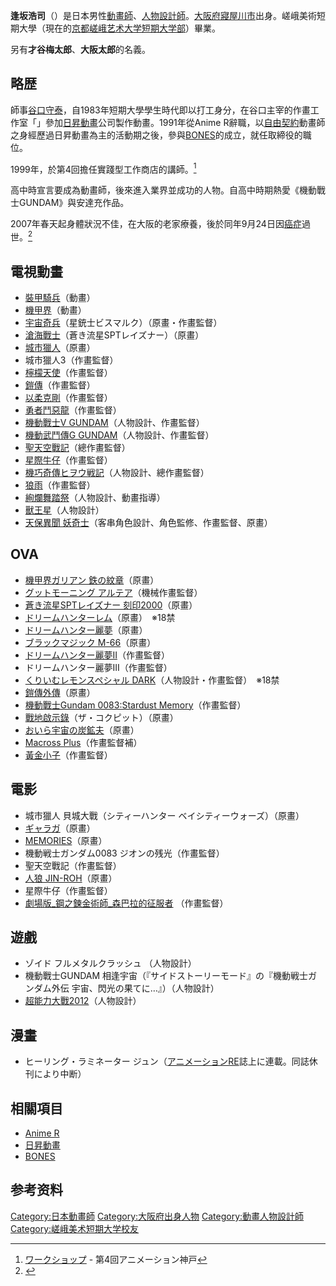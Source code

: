 {{noteTA|G1=Anime}}
{{Japanese|japanese= 逢坂 浩司|kana= おうさか ひろし|romaji= Ousaka Hiroshi}}

'''逢坂浩司'''（{{bd|1963年|6月20日|2007年|9月24日|catIdx=Ousaka Hiroshi}}）是日本男性[[動畫師|動畫師]]、[[人物設計|人物設計師]]。[[大阪府|大阪府]][[寢屋川市|寢屋川市]]出身。嵯峨美術短期大學（現在的[[京都嵯峨藝術大學短期大學部|京都嵯峨艺术大学短期大学部]]）畢業。

另有'''才谷梅太郎'''、'''大阪太郎'''的名義。

== 略歴 ==
師事[[谷口守泰|谷口守泰]]，自1983年短期大學學生時代即以打工身分，在谷口主宰的作畫工作室「{{nihongo|[[Anime_R|Anime R]]|アニメアール}}」參加[[日昇動畫|日昇動畫]]公司製作動畫。1991年從Anime R辭職，以[[自由契約|自由契約]]動畫師之身經歷過日昇動畫為主的活動期之後，參與[[BONES_(動畫製作公司)|BONES]]的成立，就任取締役的職位。

1999年，於第4回{{nihongo|動畫神戶|アニメーション神戸}}擔任實踐型工作商店的講師。<ref>[http://www.anime-kobe.jp/archive/1999/work/work_j.html ワークショップ] - 第4回アニメーション神戸</ref>

高中時宣言要成為動畫師，後來進入業界並成功的人物。自高中時期熱愛《機動戰士GUNDAM》與安達充作品。

2007年春天起身體狀況不佳，在大阪的老家療養，後於同年9月24日因[[癌症|癌症]]過世。<ref>{{Cite web|title=『ガンダム』『ビバップ』手掛けた名アニメーター 逢坂浩司追悼展が開催中|url=https://news.mynavi.jp/article/20071130-ousaka/|access-date=2022-06-04|date=2007-11-30|work=マイナビニュース|language=ja}}</ref>

== 電視動畫 ==
* [[裝甲騎兵|裝甲騎兵]]（動畫）
* [[機甲界|機甲界]]（動畫）
* [[宇宙奇兵|宇宙奇兵]]（星銃士ビスマルク）（原畫・作畫監督）
* [[滄海戰士|滄海戰士]]（蒼き流星SPTレイズナー）（原畫）
* [[城市獵人|城市獵人]]（原畫）
* 城市獵人3（作畫監督）
* [[檸檬天使|檸檬天使]]（作畫監督）
* [[鎧傳|鎧傳]]（作畫監督）
* [[以柔克剛|以柔克剛]]（作畫監督）
* [[勇者鬥惡龍_(動畫)|勇者鬥惡龍]]（作畫監督）
* [[機動戰士V_GUNDAM|機動戰士V GUNDAM]]（人物設計、作畫監督）
* [[機動武鬥傳G_GUNDAM|機動武鬥傳G GUNDAM]]（人物設計、作畫監督）
* [[聖天空戰記|聖天空戰記]]（總作畫監督）
* [[星際牛仔|星際牛仔]]（作畫監督）
* [[機巧奇傳ヒヲウ戦記|機巧奇傳ヒヲウ戦記]]（人物設計、總作畫監督）
* [[狼雨|狼雨]]（作畫監督）
* [[絢爛舞踏祭|絢爛舞踏祭]]（人物設計、動畫指導）
* [[獸王星|獸王星]]（人物設計）
* [[天保異聞_妖奇士|天保異聞 妖奇士]]（客串角色設計、角色監修、作畫監督、原畫）　

== OVA ==
* [[機甲界ガリアン|機甲界ガリアン 鉄の紋章]]（原畫）
* [[グットモーニング_アルテア|グットモーニング アルテア]]（機械作畫監督）
* [[滄海戰士|蒼き流星SPTレイズナー 刻印2000]]（原畫）
* [[ドリームハンター麗夢|ドリームハンターレム]]（原畫）　※18禁
* [[ドリームハンター麗夢|ドリームハンター麗夢]]（原畫）
* [[ブラックマジック_M-66|ブラックマジック M-66]]（原畫）
* [[ドリームハンター麗夢|ドリームハンター麗夢II]]（作畫監督）
* ドリームハンター麗夢III（作畫監督）
* [[くりいむレモン|くりいむレモンスペシャル DARK]]（人物設計・作畫監督）　※18禁
* [[鎧傳|鎧傳外傳]]（原畫）
* [[機動戰士Gundam_0083:Stardust_Memory|機動戰士Gundam 0083:Stardust Memory]]（作畫監督）
* [[戰地啟示錄|戰地啟示錄]]（ザ・コクピット）（原畫）
* [[おいら宇宙の炭鉱夫|おいら宇宙の炭鉱夫]]（原畫）
* [[Macross_Plus|Macross Plus]]（作畫監督補）
* [[黃金小子|黃金小子]]（作畫監督）

== 電影 ==
* 城市獵人 貝城大戰（シティーハンター ベイシティーウォーズ）（原畫）
* [[ギャラガ_(アニメ映画)|ギャラガ]]（原畫） 
* [[MEMORIES|MEMORIES]]（原畫）
* 機動戦士ガンダム0083 ジオンの残光（作畫監督） 
* 聖天空戰記（作畫監督）
* [[人狼|人狼 JIN-ROH]]（原畫） 
* 星際牛仔（作畫監督）
* [[劇場版_鋼之鍊金術師_森巴拉的征服者|劇場版_鋼之鍊金術師_森巴拉的征服者]] （作畫監督）

== 遊戲 ==
* ゾイド フルメタルクラッシュ （人物設計） 
* 機動戰士GUNDAM 相逢宇宙（『サイドストーリーモード』の『機動戦士ガンダム外伝 宇宙、閃光の果てに…』）（人物設計）
* [[超能力大戰|超能力大戰2012]]（人物設計）

==漫畫==
*ヒーリング・ラミネーター ジュン（[[アニメ雑誌#休刊・廃刊になった総合誌|アニメーションRE]]誌上に連載。同誌休刊により中断）

== 相關項目 ==
* [[Anime_R|Anime R]]
* [[日昇動畫|日昇動畫]]
* [[BONES_(動畫製作公司)|BONES]]

== 参考资料 ==
{{Reflist}}{{Authority control}}
{{DEFAULTSORT:Ousaka Hiroshi}}
[[Category:日本動畫師|Category:日本動畫師]]
[[Category:大阪府出身人物|Category:大阪府出身人物]]
[[Category:動畫人物設計師|Category:動畫人物設計師]]
[[Category:嵯峨美术短期大学校友|Category:嵯峨美术短期大学校友]]